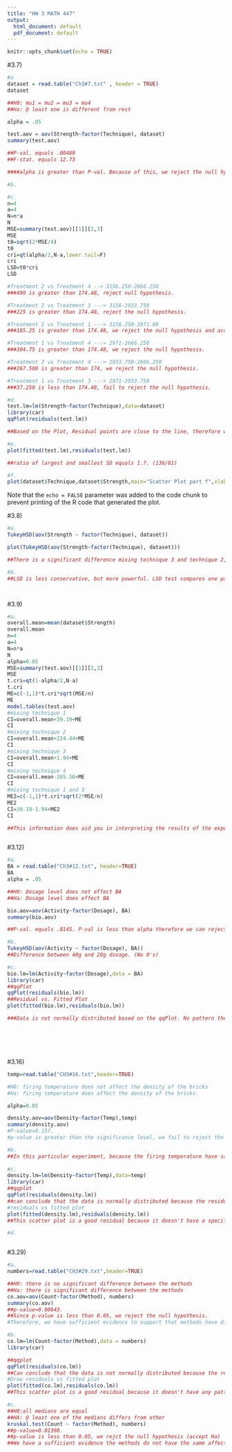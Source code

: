 ```yaml
---
title: "HW 3 MATH 447"
output:
  html_document: default
  pdf_document: default
---
```


```r
knitr::opts_chunk$set(echo = TRUE)
```



#3.7)
```r
#a
dataset = read.table("Ch3#7.txt" , header = TRUE)
dataset

##H0: mu1 = mu2 = mu3 = mu4 
##Ha: @ least one is different from rest 

alpha = .05 

test.aov = aov(Strength~factor(Technique), dataset)
summary(test.aov)

##P-val. equals .00489 
##F-stat. equals 12.73

####alpha is greater than P-val. Because of this, we reject the null hypothesis, and can confirm that mixing techniques do affect the strength. 

#b.

#c.
n=4
a=4
N=n*a
N
MSE=summary(test.aov)[[1]][2,3]
MSE
t0=sqrt(2*MSE/4)
t0
cri=qt(alpha/2,N-a,lower.tail=F)
cri
LSD=t0*cri
LSD

#Treatment 2 vs Treatment 4 --> 3156.250-2666.250
###490 is greater than 174.48, reject null hypothesis.

#Treatment 2 vs Treatment 3 ---> 3156-2933.750
###225 is greater than 174.48, reject the null hypothesis.

#Treatment 2 vs Treatment 1 ---> 3156.250-2971.00
###185.25 is greater than 174.48, we reject the null hypothesis and accept the alernative hypothesis.

#Treatment 1 vs Treatment 4 ---> 2971-2666.250
###304.75 is greater than 174.48, we reject the null hypothesis.

#Treatment 3 vs Treatment 4 ---> 2933.750-2666.250
###267.500 is greater than 174, we reject the null hypothesis.

#Treatment 1 vs Treatment 3 ---> 2971-2933.750
###37.250 is less than 174.48, fail to reject the null hypothesis.

#d.
test.lm=lm(Strength~factor(Technique),data=dataset)
library(car)
qqPlot(residuals(test.lm))

##Based on the Plot, Residual points are close to the line, therefore we can conclude the data has a normal distribution.

#e.
plot(fitted(test.lm),residuals(test.lm))

##ratio of largest and smallest SD equals 1.7. (136/81)

#f. 
plot(dataset$Technique,dataset$Strength,main="Scatter Plot part f",xlab="Technique",ylab="Tensile Strength",col=2)
```






Note that the `echo = FALSE` parameter was added to the code chunk to prevent printing of the R code that generated the plot.


#3.8)
```r
#a. 
TukeyHSD(aov(Strength ~ factor(Technique), dataset))

plot(TukeyHSD(aov(Strength~factor(Technique), dataset)))

##There is a significant difference mixing technique 3 and technique 2, and mixing technique 1 and technique 2 in Fisher's LSD, whereas in Tukey's method there is no significant difference. 

#b.
##LSD is less conservative, but more powerful. LSD test compares one pairwise mean whereas Tukey's method compares all pairwise means. 




```


#3.9)
```r
#a. 
overall.mean=mean(dataset$Strength)
overall.mean
n=4
a=4
N=n*a
N
alpha=0.05
MSE=summary(test.aov)[[1]][2,3]
MSE
t.cri=qt(1-alpha/2,N-a)
t.cri
ME=c(-1,1)*t.cri*sqrt(MSE/n)
ME
model.tables(test.aov)
#mixing technique 1
CI=overall.mean+39.19+ME
CI
#mixing technique 2
CI=overall.mean+224.44+ME
CI
#mixing technique 3
CI=overall.mean+1.94+ME
CI
#mixing technique 4
CI=overall.mean-265.56+ME
CI
#mixing technique 1 and 3
ME2=c(-1,1)*t.cri*sqrt(2*MSE/n)
ME2
CI=39.19-1.94+ME2
CI

##This information does aid you in interpreting the results of the experiment.



```


#3.12)
```r
#a.
BA = read.table("Ch3#12.txt", header=TRUE)
BA
alpha = .05

##H0: Dosage level does not effect BA
##Ha: Dosage level does effect BA 

bio.aov=aov(Activity~factor(Dosage), BA)
summary(bio.aov)

##P-val. equals .0145. P-val is less than alpha therefore we can reject H0, claiming there is sufficient evidence that dosage level affects BA.

#b.
TukeyHSD(aov(Activity ~ factor(Dosage), BA))
##Difference between 40g and 20g dosage. (No 0's)

#c.
bio.lm=lm(Activity~factor(Dosage),data = BA)
library(car)
##qqPlot
qqPlot(residuals(bio.lm))
##Residual vs. Fitted Plot
plot(fitted(bio.lm),residuals(bio.lm))

###Data is not normally distributed based on the qqPlot. No pattern therefore the scatter plot is a solid residual.







```


#3.16)
```r
temp=read.table("CH3#16.txt",header=TRUE)

#H0: firing temperature does not affect the density of the bricks
#Ha: firing temperature does affect the density of the bricks.

alpha=0.05

density.aov=aov(Density~factor(Temp),temp)
summary(density.aov)
#P-value=0.157.
#p-value is greater than the significance level, we fail to reject the null hypothesis.

#b. 
##In this particular experiment, because the firing temperature have same effect on the density of the bricks, we do not need to use Fisher's method. 
 
#c. 
density.lm=lm(Density~factor(Temp),data=temp)
library(car)
##qqplot
qqPlot(residuals(density.lm))
##can conclude that the data is normally distributed because the residual points are closer to the blue line.
#residuals vs fitted plot
plot(fitted(density.lm),residuals(density.lm))
##This scatter plot is a good residual because it doesn't have a specific pattern. Therefore, the assumptions are not satisfied.

#d. 



```


#3.29)
```r
#a. 
numbers=read.table("CH3#29.txt",header=TRUE)

##H0: there is no significant difference between the methods
##Ha: there is significant difference between the methods
co.aov=aov(Count~factor(Method), numbers)
summary(co.aov)
##p-value=0.00643.
##Since p-value is less than 0.05, we reject the null hypothesis.
#Therefore, we have sufficient evidence to support that methods have different effects on the mean particle count.

#b. 
co.lm=lm(Count~factor(Method),data = numbers)
library(car)

##qqplot
qqPlot(residuals(co.lm))
##Can conclude that the data is not normally distributed because the residual points are not close to the blue line as shown by plot. 
#Draw residuals vs fitted plot
plot(fitted(co.lm),residuals(co.lm))
##This scatter plot is a good residual because it doesn't have any pattern. Therefore, the assumptions of the residuals are not satisfied

#c. 
##H0:all medians are equal
##HA: @ least one of the medians differs from other
kruskal.test(Count ~ factor(Method), numbers)
##p-value=0.01398. 
##p-value is less than 0.05, we rejct the null hypothesis (accept Ha)
##We have a sufficient evidence the methods do not have the same affect on the mean particle count.



```

